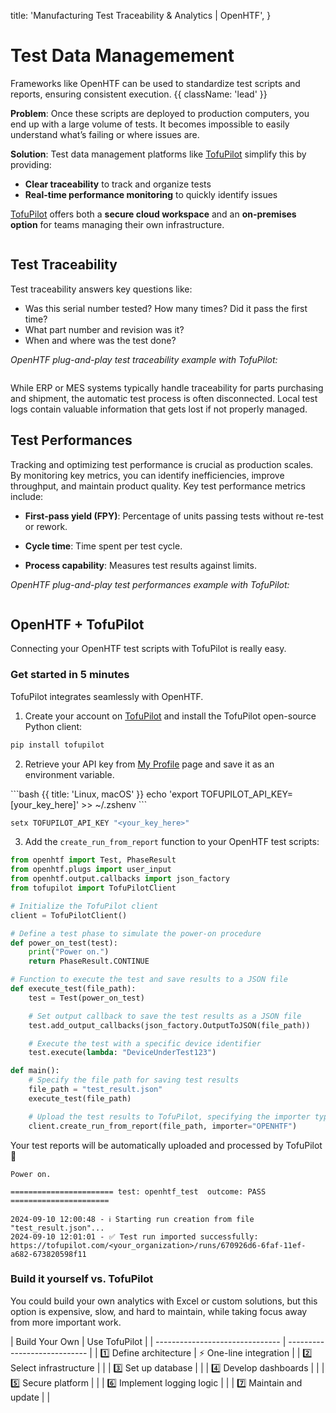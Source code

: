   title: 'Manufacturing Test Traceability & Analytics | OpenHTF',
}

# Test Data Managemement

Frameworks like OpenHTF can be used to standardize test scripts and reports, ensuring consistent execution. {{ className: 'lead' }}

**Problem**: Once these scripts are deployed to production computers, you end up with a large volume of tests. It becomes impossible to easily understand what’s failing or where issues are.

**Solution**: Test data management platforms like [TofuPilot](https://tofupilot.com) simplify this by providing:

- **Clear traceability** to track and organize tests
- **Real-time performance monitoring** to quickly identify issues

[TofuPilot](https://tofupilot.com) offers both a **secure cloud workspace** and an **on-premises option** for teams managing their own infrastructure.

<Image
  srcLight="/tofupilot-landing-page-light.png"
  srcDark="/tofupilot-landing-page-dark.png"
/>

## Test Traceability

Test traceability answers key questions like:

- Was this serial number tested? How many times? Did it pass the first time?
- What part number and revision was it?
- When and where was the test done?

_OpenHTF plug-and-play test traceability example with TofuPilot:_

<Image
  srcLight="/tofupilot-traceability-light.png"
  srcDark="/tofupilot-traceability-dark.png"
/>

While ERP or MES systems typically handle traceability for parts purchasing and shipment, the automatic test process is often disconnected. Local test logs contain valuable information that gets lost if not properly managed.

## Test Performances

Tracking and optimizing test performance is crucial as production scales. By monitoring key metrics, you can identify inefficiencies, improve throughput, and maintain product quality. Key test performance metrics include:

- **First-pass yield (FPY)**: Percentage of units passing tests without re-test or rework.

- **Cycle time**: Time spent per test cycle.

- **Process capability**: Measures test results against limits.

_OpenHTF plug-and-play test performances example with TofuPilot:_

<Image
  srcLight="/tofupilot-analytics-light.png"
  srcDark="/tofupilot-analytics-dark.png"
/>

## OpenHTF + TofuPilot

Connecting your OpenHTF test scripts with TofuPilot is really easy.

### Get started in 5 minutes

TofuPilot integrates seamlessly with OpenHTF.

1. Create your account on [TofuPilot](https://tofupilot.com) and install the TofuPilot open-source Python client:

```bash
pip install tofupilot
```

2. Retrieve your API key from [My Profile](/user-management#api-key) page and save it as an environment variable.

<CodeGroup>
```bash {{ title: 'Linux, macOS' }}
echo 'export TOFUPILOT_API_KEY=[your_key_here]' >> ~/.zshenv
```

```bash {{ title: 'Windows' }}
setx TOFUPILOT_API_KEY "<your_key_here>"
```

</CodeGroup>

3. Add the `create_run_from_report` function to your OpenHTF test scripts:

```python {{ title: 'openhtf_tofupilot.py '}}
from openhtf import Test, PhaseResult
from openhtf.plugs import user_input
from openhtf.output.callbacks import json_factory
from tofupilot import TofuPilotClient

# Initialize the TofuPilot client
client = TofuPilotClient()

# Define a test phase to simulate the power-on procedure
def power_on_test(test):
    print("Power on.")
    return PhaseResult.CONTINUE

# Function to execute the test and save results to a JSON file
def execute_test(file_path):
    test = Test(power_on_test)

    # Set output callback to save the test results as a JSON file
    test.add_output_callbacks(json_factory.OutputToJSON(file_path))

    # Execute the test with a specific device identifier
    test.execute(lambda: "DeviceUnderTest123")

def main():
    # Specify the file path for saving test results
    file_path = "test_result.json"
    execute_test(file_path)

    # Upload the test results to TofuPilot, specifying the importer type
    client.create_run_from_report(file_path, importer="OPENHTF")
```

Your test reports will be automatically uploaded and processed by TofuPilot 🚀

```text
Power on.

======================= test: openhtf_test  outcome: PASS ======================

2024-09-10 12:00:48 - ℹ️ Starting run creation from file "test_result.json"...
2024-09-10 12:01:01 - ✅ Test run imported successfully: https://tofupilot.com/<your_organization>/runs/670926d6-6faf-11ef-a682-673820598f11
```

### Build it yourself vs. TofuPilot

You could build your own analytics with Excel or custom solutions, but this option is expensive, slow, and hard to maintain, while taking focus away from more important work.

<Row>
  <Col>
| Build Your Own                  | Use TofuPilot                |
| ------------------------------- | ---------------------------- |
| 1️⃣ Define architecture          | ⚡ One-line integration       |
| 2️⃣ Select infrastructure        | |
| 3️⃣ Set up database              | |
| 4️⃣ Develop dashboards           | |
| 5️⃣ Secure platform              | |
| 6️⃣ Implement logging logic      | |
| 7️⃣ Maintain and update          | |
  </Col>
</Row>

